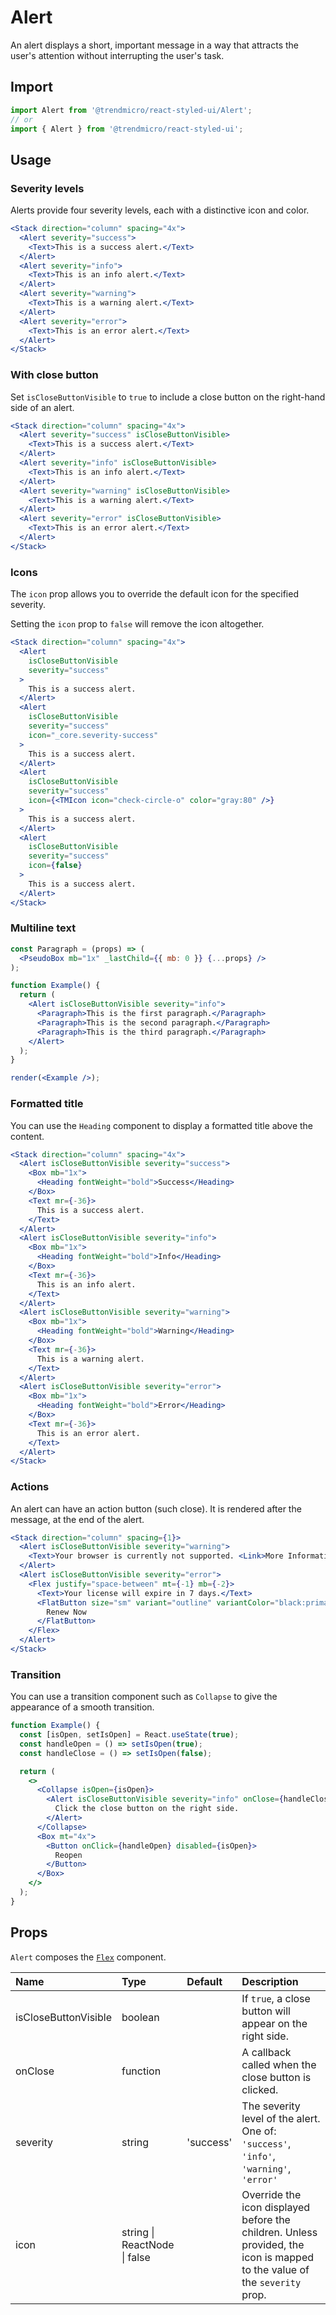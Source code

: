 # Alert

An alert displays a short, important message in a way that attracts the user's attention without interrupting the user's task.

## Import

```js
import Alert from '@trendmicro/react-styled-ui/Alert';
// or
import { Alert } from '@trendmicro/react-styled-ui';
```

## Usage

### Severity levels

Alerts provide four severity levels, each with a distinctive icon and color.

```jsx
<Stack direction="column" spacing="4x">
  <Alert severity="success">
    <Text>This is a success alert.</Text>
  </Alert>
  <Alert severity="info">
    <Text>This is an info alert.</Text>
  </Alert>
  <Alert severity="warning">
    <Text>This is a warning alert.</Text>
  </Alert>
  <Alert severity="error">
    <Text>This is an error alert.</Text>
  </Alert>
</Stack>
```

### With close button

Set `isCloseButtonVisible` to `true` to include a close button on the right-hand side of an alert.

```jsx
<Stack direction="column" spacing="4x">
  <Alert severity="success" isCloseButtonVisible>
    <Text>This is a success alert.</Text>
  </Alert>
  <Alert severity="info" isCloseButtonVisible>
    <Text>This is an info alert.</Text>
  </Alert>
  <Alert severity="warning" isCloseButtonVisible>
    <Text>This is a warning alert.</Text>
  </Alert>
  <Alert severity="error" isCloseButtonVisible>
    <Text>This is an error alert.</Text>
  </Alert>
</Stack>
```

### Icons

The `icon` prop allows you to override the default icon for the specified severity.

Setting the `icon` prop to `false` will remove the icon altogether.

```jsx
<Stack direction="column" spacing="4x">
  <Alert
    isCloseButtonVisible
    severity="success"
  >
    This is a success alert.
  </Alert>
  <Alert
    isCloseButtonVisible
    severity="success"
    icon="_core.severity-success"
  >
    This is a success alert.
  </Alert>
  <Alert
    isCloseButtonVisible
    severity="success"
    icon={<TMIcon icon="check-circle-o" color="gray:80" />}
  >
    This is a success alert.
  </Alert>
  <Alert
    isCloseButtonVisible
    severity="success"
    icon={false}
  >
    This is a success alert.
  </Alert>
</Stack>
```

### Multiline text

```jsx noInline
const Paragraph = (props) => (
  <PseudoBox mb="1x" _lastChild={{ mb: 0 }} {...props} />
);

function Example() {
  return (
    <Alert isCloseButtonVisible severity="info">
      <Paragraph>This is the first paragraph.</Paragraph>
      <Paragraph>This is the second paragraph.</Paragraph>
      <Paragraph>This is the third paragraph.</Paragraph>
    </Alert>
  );
}

render(<Example />);
```

### Formatted title

You can use the `Heading` component to display a formatted title above the content.

```jsx
<Stack direction="column" spacing="4x">
  <Alert isCloseButtonVisible severity="success">
    <Box mb="1x">
      <Heading fontWeight="bold">Success</Heading>
    </Box>
    <Text mr={-36}>
      This is a success alert.
    </Text>
  </Alert>
  <Alert isCloseButtonVisible severity="info">
    <Box mb="1x">
      <Heading fontWeight="bold">Info</Heading>
    </Box>
    <Text mr={-36}>
      This is an info alert.
    </Text>
  </Alert>
  <Alert isCloseButtonVisible severity="warning">
    <Box mb="1x">
      <Heading fontWeight="bold">Warning</Heading>
    </Box>
    <Text mr={-36}>
      This is a warning alert.
    </Text>
  </Alert>
  <Alert isCloseButtonVisible severity="error">
    <Box mb="1x">
      <Heading fontWeight="bold">Error</Heading>
    </Box>
    <Text mr={-36}>
      This is an error alert.
    </Text>
  </Alert>
</Stack>
```

### Actions

An alert can have an action button (such close). It is rendered after the message, at the end of the alert.

```jsx
<Stack direction="column" spacing={1}>
  <Alert isCloseButtonVisible severity="warning">
    <Text>Your browser is currently not supported. <Link>More Information</Link></Text>
  </Alert>
  <Alert isCloseButtonVisible severity="error">
    <Flex justify="space-between" mt={-1} mb={-2}>
      <Text>Your license will expire in 7 days.</Text>
      <FlatButton size="sm" variant="outline" variantColor="black:primary">
        Renew Now
      </FlatButton>
    </Flex>
  </Alert>
</Stack>
```

### Transition

You can use a transition component such as `Collapse` to give the appearance of a smooth transition.

```jsx
function Example() {
  const [isOpen, setIsOpen] = React.useState(true);
  const handleOpen = () => setIsOpen(true);
  const handleClose = () => setIsOpen(false);

  return (
    <>
      <Collapse isOpen={isOpen}>
        <Alert isCloseButtonVisible severity="info" onClose={handleClose}>
          Click the close button on the right side.
        </Alert>
      </Collapse>
      <Box mt="4x">
        <Button onClick={handleOpen} disabled={isOpen}>
          Reopen
        </Button>
      </Box>
    </>
  );
}
```

## Props

`Alert` composes the [`Flex`](./flex) component.

| Name | Type | Default | Description |
| :--- | :--- | :------ | :---------- |
| isCloseButtonVisible | boolean | | If `true`, a close button will appear on the right side. |
| onClose | function | | A callback called when the close button is clicked. |
| severity | string | 'success' | The severity level of the alert. One of: `'success'`, `'info'`, `'warning'`, `'error'` |
| icon | string \| ReactNode \| false | | Override the icon displayed before the children. Unless provided, the icon is mapped to the value of the `severity` prop. |
